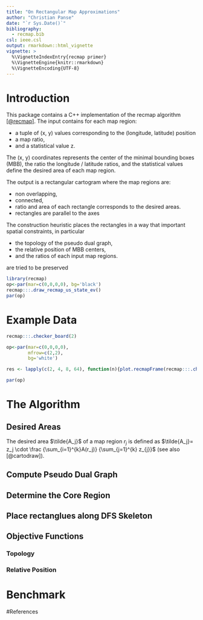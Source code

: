 ```yaml
---
title: "On Rectangular Map Approximations"
author: "Christian Panse"
date: "`r Sys.Date()`"
bibliography:
  - recmap.bib
csl: ieee.csl
output: rmarkdown::html_vignette
vignette: >
  %\VignetteIndexEntry{recmap primer}
  %\VignetteEngine{knitr::rmarkdown}
  %\VignetteEncoding{UTF-8}
---
```


# Introduction

This package contains a C++ implementation of the recmap algorithm 
[[@recmap]](http://dx.doi.org/10.1109/INFVIS.2004.57).
The input contains for each map region:

- a tuple of (x, y) values corresponding to the (longitude, latitude) position 
- a map ratio, 
- and a statistical value z.

The (x, y) coordinates represents the center of the minimal bounding boxes (MBB), 
the ratio the longitude / latitude 
ratios, and the  statistical values define the desired 
area of each map region. 

The output is a rectangular cartogram where the map regions are:

- non overlapping, 
- connected, 
- ratio and area of each rectangle corresponds to the desired areas.
- rectangles are parallel to the axes

The construction heuristic places the rectangles in a way that important 
spatial constraints, in particular

- the topology of the pseudo dual graph,
- the relative position of MBB centers, 
- and the ratios of each input map regions.

are tried to be preserved


```r

library(recmap)
op<-par(mar=c(0,0,0,0), bg='black')
recmap:::.draw_recmap_us_state_ev()
par(op)
```


# Example Data
```r
recmap:::.checker_board(2)
```

```r


op<-par(mar=c(0,0,0,0), 
        mfrow=c(2,2), 
        bg='white')

res <- lapply(c(2, 4, 8, 64), function(n){plot.recmapFrame(recmap:::.checker_board(n))})

par(op)
```

# The Algorithm

## Desired Areas

The desired area $\tilde{A_j}$ of a map region  $r_j$ is defined as
$\tilde{A_j}= z_j \cdot \frac {\sum_{i=1}^{k}A(r_j)} {\sum_{j=1}^{k} z_{j}}$ (see also [@cartodraw]). 

## Compute Pseudo Dual Graph

## Determine the Core Region

## Place rectanglues along DFS Skeleton

## Objective Functions

### Topology 

### Relative Position


# Benchmark


#References

